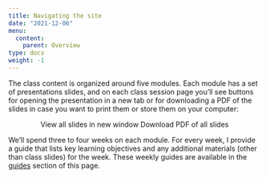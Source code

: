 ```yaml
---
title: Navigating the site
date: "2021-12-06"
menu:
  content:
    parent: Overview
type: docs
weight: -1
---
```


The class content is organized around five modules. Each module has a set of presentations slides, and on each class session page you'll see buttons for opening the presentation in a new tab or for downloading a PDF of the slides in case you want to print them or store them on your computer:

<p style="text-align:center;"><span class="btn btn-primary btn-lg"><i class="fas fa-external-link-alt"></i> View all slides in new window</span> <span class="btn btn-primary btn-lg"><i class="far fa-file-pdf"></i> Download PDF of all slides</span></p>

We'll spend three to four weeks on each module. For every week, I provide a guide that lists key learning objectives and any additional materials (other than class slides) for the week. These weekly guides are available in the [guides](/content/guide1/) section of this page.
